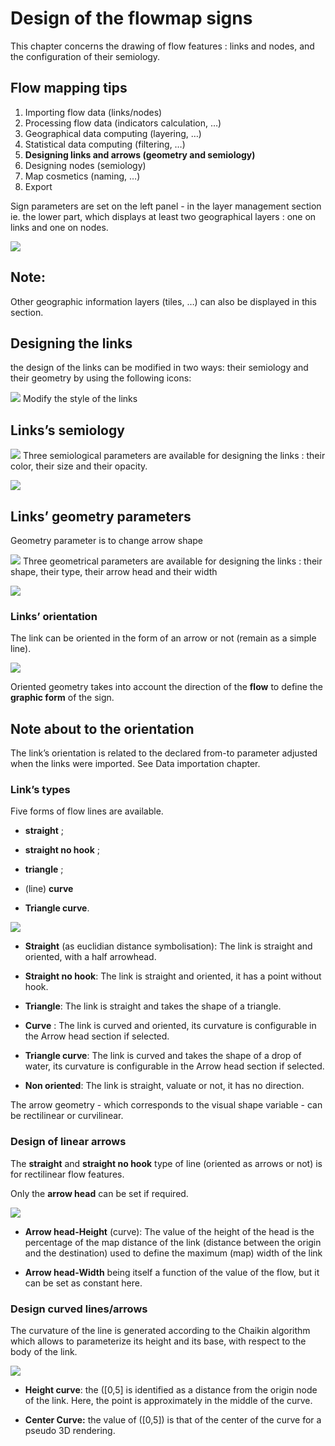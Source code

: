 # Design of the flowmap signs

This chapter concerns the drawing of flow features : links and nodes, and the configuration of their semiology.

::: {.callout-tip appearance="simple"}
## Flow mapping tips

1.  Importing flow data (links/nodes)
2.  Processing flow data (indicators calculation, ...)
3.  Geographical data computing (layering, ...)
4.  Statistical data computing (filtering, ...)
5.  **Designing links and arrows (geometry and semiology)**
6.  Designing nodes (semiology)
7.  Map cosmetics (naming, ...)
8.  Export
:::

Sign parameters are set on the left panel - in the layer management section ie. the lower part, which displays at least two geographical layers : one on links and one on nodes.

![](images/geom_panel_flowsigns.png)

::: callout-note
## Note:

Other geographic information layers (tiles, ...) can also be displayed in this section.
:::

## Designing the links

the design of the links can be modified in two ways: their semiology and their geometry by using the following icons:

![](./images/Icon_links_geom.png) Modify the style of the links

## Links's semiology

![](images/Buton_action_semio.png) Three semiological parameters are available for designing the links : their color, their size and their opacity.

![](./images/Links_change_style.png)

## Links' geometry parameters

Geometry parameter is to change arrow shape

![](images/Buton_action_geom.png) Three geometrical parameters are available for designing the links : their shape, their type, their arrow head and their width

![](images/Design_links_arrows.png)

### Links' orientation

The link can be oriented in the form of an arrow or not (remain as a simple line).

![](images/geom_add_links_geometry1.png)

Oriented geometry takes into account the direction of the **flow** to define the **graphic form** of the sign.

::: {.callout-note appearance="simple"}
## Note about to the orientation

The link's orientation is related to the declared from-to parameter adjusted when the links were imported. See Data importation chapter.
:::

### **Link's types** 

Five forms of flow lines are available.

-   **straight** ;

-   **straight no hook** ;

-   **triangle** ;

-   (line) **curve**

-   **Triangle curve**.

![](images/Links_geom.png)

-   **Straight** (as euclidian distance symbolisation): The link is straight and oriented, with a half arrowhead.

-   **Straight no hook**: The link is straight and oriented, it has a point without hook.

-   **Triangle**: The link is straight and takes the shape of a triangle.

-   **Curve** : The link is curved and oriented, its curvature is configurable in the Arrow head section if selected.

-   **Triangle curve**: The link is curved and takes the shape of a drop of water, its curvature is configurable in the Arrow head section if selected.

-   **Non oriented**: The link is straight, valuate or not, it has no direction.

The arrow geometry - which corresponds to the visual shape variable - can be rectilinear or curvilinear.

### Design of linear arrows

The **straight** and **straight no hook** type of line (oriented as arrows or not) is for rectilinear flow features.

Only the **arrow head** can be set if required.

![](images/geom_add_links_straight.png)

-   **Arrow head-Height** (curve): The value of the height of the head is the percentage of the map distance of the link (distance between the origin and the destination) used to define the maximum (map) width of the link

-   **Arrow head-Width** being itself a function of the value of the flow, but it can be set as constant here.

### Design curved lines/arrows

The curvature of the line is generated according to the Chaikin algorithm which allows to parameterize its height and its base, with respect to the body of the link.

![](images/Add_links_curve_arrow.png){fig-align="left"}

-   **Height curve**: the (\[0,5\] is identified as a distance from the origin node of the link. Here, the point is approximately in the middle of the curve.

-   **Center Curve:** the value of (\[0,5\]) is that of the center of the curve for a pseudo 3D rendering.
